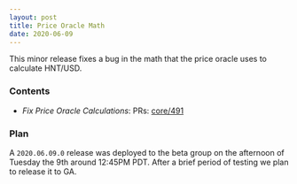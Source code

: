 ```yaml
---
layout: post
title: Price Oracle Math
date: 2020-06-09
---
```


This minor release fixes a bug in the math that the price oracle uses to calculate HNT/USD.

<!--truncate-->

### Contents

- _Fix Price Oracle Calculations_: PRs:
  [core/491](https://github.com/helium/blockchain-core/pull/491)

### Plan

A `2020.06.09.0` release was deployed to the beta group on the afternoon of Tuesday the 9th around
12:45PM PDT. After a brief period of testing we plan to release it to GA.
